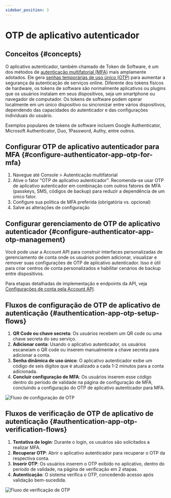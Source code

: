 ```yaml
---
sidebar_position: 3
---
```


# OTP de aplicativo autenticador

## Conceitos \{#concepts}

O aplicativo autenticador, também chamado de Token de Software, é um dos métodos de [autenticação multifatorial (MFA)](https://auth.wiki/mfa) mais amplamente adotados. Ele gera [senhas temporárias de uso único (OTP)](https://auth.wiki/otp) para aumentar a segurança da autenticação de serviços online. Diferente dos tokens físicos de hardware, os tokens de software são normalmente aplicativos ou plugins que os usuários instalam em seus dispositivos, seja um smartphone ou navegador de computador. Os tokens de software podem operar localmente em um único dispositivo ou sincronizar entre vários dispositivos, dependendo das capacidades do autenticador e das configurações individuais do usuário.

Exemplos populares de tokens de software incluem Google Authenticator, Microsoft Authenticator, Duo, 1Password, Authy, entre outros.

## Configurar OTP de aplicativo autenticador para MFA \{#configure-authenticator-app-otp-for-mfa}

1. Navegue até <CloudLink to="/mfa">Console > Autenticação multifatorial</CloudLink>
2. Ative o fator "OTP de aplicativo autenticador". Recomenda-se usar OTP de aplicativo autenticador em combinação com outros fatores de MFA (passkeys, SMS, códigos de backup) para reduzir a dependência de um único fator.
3. Configure sua política de MFA preferida (obrigatória vs. opcional)
4. Salve as alterações de configuração

## Configurar gerenciamento de OTP de aplicativo autenticador \{#configure-authenticator-app-otp-management}

Você pode usar a Account API para construir interfaces personalizadas de gerenciamento de conta onde os usuários podem adicionar, visualizar e remover suas configurações de OTP de aplicativo autenticador. Isso é útil para criar centros de conta personalizados e habilitar cenários de backup entre dispositivos.

Para etapas detalhadas de implementação e endpoints da API, veja [Configurações de conta pela Account API](/end-user-flows/account-settings/by-account-api#link-a-new-totp).

## Fluxos de configuração de OTP de aplicativo de autenticação \{#authentication-app-otp-setup-flows}

1. **QR Code ou chave secreta**: Os usuários recebem um QR code ou uma chave secreta do seu serviço.
2. **Adicionar conta**: Usando o aplicativo autenticador, os usuários escaneiam o QR code ou inserem manualmente a chave secreta para adicionar a conta.
3. **Senha dinâmica de uso único**: O aplicativo autenticador exibe um código de seis dígitos que é atualizado a cada 1-2 minutos para a conta adicionada.
4. **Concluir configuração de MFA**: Os usuários inserem esse código dentro do período de validade na página de configuração de MFA, concluindo a configuração do OTP de aplicativo autenticador para MFA.

<img src="/img/assets/otp-set-up-flow.png" alt="Fluxo de configuração de OTP" />

## Fluxos de verificação de OTP de aplicativo de autenticação \{#authentication-app-otp-verification-flows}

1. **Tentativa de login**: Durante o login, os usuários são solicitados a realizar MFA.
2. **Recuperar OTP**: Abrir o aplicativo autenticador para recuperar o OTP da respectiva conta.
3. **Inserir OTP**: Os usuários inserem o OTP exibido no aplicativo, dentro do período de validade, na página de verificação em 2 etapas.
4. **Autenticação**: O sistema verifica o OTP, concedendo acesso após validação bem-sucedida.

<img src="/img/assets/otp-verification-flow.png" alt="Fluxo de verificação de OTP" />
